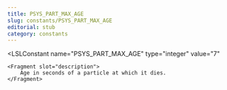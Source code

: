 ```yaml
---
title: PSYS_PART_MAX_AGE
slug: constants/PSYS_PART_MAX_AGE
editorial: stub
category: constants
---
```


<LSLConstant
	name="PSYS_PART_MAX_AGE"
	type="integer"
	value="7"
>
	<Fragment slot="description">
		Age in seconds of a particle at which it dies.
	</Fragment>
</LSLConstant>
